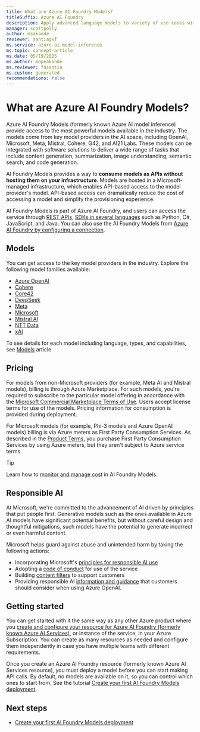 ```yaml
---
title: What are Azure AI Foundry Models?
titleSuffix: Azure AI Foundry
description: Apply advanced language models to variety of use cases with Azure AI Foundry Models.
manager: scottpolly
author: msakande
reviewer: santiagxf
ms.service: azure-ai-model-inference
ms.topic: concept-article
ms.date: 05/19/2025
ms.author: mopeakande
ms.reviewer: fasantia
ms.custom: generated
recommendations: false
---
```


# What are Azure AI Foundry Models?

Azure AI Foundry Models (formerly known Azure AI model inference) provide access to the most powerful models available in the industry. The models come from key model providers in the AI space, including OpenAI, Microsoft, Meta, Mistral, Cohere, G42, and AI21 Labs. These models can be integrated with software solutions to deliver a wide range of tasks that include content generation, summarization, image understanding, semantic search, and code generation.

AI Foundry Models provides a way to **consume models as APIs without hosting them on your infrastructure**. Models are hosted in a Microsoft-managed infrastructure, which enables API-based access to the model provider's model. API-based access can dramatically reduce the cost of accessing a model and simplify the provisioning experience.

AI Foundry Models is part of Azure AI Foundry, and users can access the service through [REST APIs](../model-inference/reference/reference-model-inference-api.md), [SDKs in several languages](../model-inference/supported-languages.md) such as Python, C#, JavaScript, and Java. You can also use the AI Foundry Models from [Azure AI Foundry by configuring a connection](../model-inference/how-to/configure-project-connection.md).

## Models

You can get access to the key model providers in the industry. Explore the following model families available:

- [Azure OpenAI](concepts/models.md#azure-openai)
- [Cohere](concepts/models.md#cohere)
- [Core42](concepts/models.md#core42)
- [DeepSeek](concepts/models.md#deepseek-models-sold-directly-by-azure)
- [Meta](concepts/models.md#meta)
- [Microsoft](concepts/models.md#microsoft)
- [Mistral AI](concepts/models.md#mistral-ai)
- [NTT Data](concepts/models.md#ntt-data)
- [xAI](concepts/models.md#xai-models-sold-directly-by-azure)

To see details for each model including language, types, and capabilities, see [Models](../model-inference/concepts/models.md) article.

## Pricing

For models from non-Microsoft providers (for example, Meta AI and Mistral models), billing is through Azure Marketplace. For such models, you're required to subscribe to the particular model offering in accordance with the [Microsoft Commercial Marketplace Terms of Use](/legal/marketplace/marketplace-terms). Users accept license terms for use of the models. Pricing information for consumption is provided during deployment.

For Microsoft models (for example, Phi-3 models and Azure OpenAI models) billing is via Azure meters as First Party Consumption Services. As described in the [Product Terms](https://www.microsoft.com/licensing/terms/welcome/welcomepage), you purchase First Party Consumption Services by using Azure meters, but they aren't subject to Azure service terms.

> [!TIP]
> Learn how to [monitor and manage cost](../model-inference/how-to/manage-costs.md) in AI Foundry Models.

## Responsible AI

At Microsoft, we're committed to the advancement of AI driven by principles that put people first. Generative models such as the ones available in Azure AI models have significant potential benefits, but without careful design and thoughtful mitigations, such models have the potential to generate incorrect or even harmful content. 

Microsoft helps guard against abuse and unintended harm by taking the following actions:

- Incorporating Microsoft's [principles for responsible AI use](https://www.microsoft.com/ai/responsible-ai)
- Adopting a [code of conduct](/legal/ai-code-of-conduct?context=/azure/ai-services/openai/context/context) for use of the service
- Building [content filters](/azure/ai-services/content-safety/overview) to support customers
- Providing responsible AI [information and guidance](/azure/ai-foundry/responsible-ai/openai/transparency-note) that customers should consider when using Azure OpenAI.

## Getting started

You can get started with it the same way as any other Azure product where you [create and configure your resource for Azure AI Foundry (formerly known Azure AI Services)](../model-inference/how-to/quickstart-create-resources.md), or instance of the service, in your Azure Subscription. You can create as many resources as needed and configure them independently in case you have multiple teams with different requirements.

Once you create an Azure AI Foundry resource (formerly known Azure AI Services resource), you must deploy a model before you can start making API calls. By default, no models are available on it, so you can control which ones to start from. See the tutorial [Create your first AI Foundry Models deployment](../model-inference/how-to/create-model-deployments.md).

## Next steps

- [Create your first AI Foundry Models deployment](../model-inference/how-to/create-model-deployments.md)
